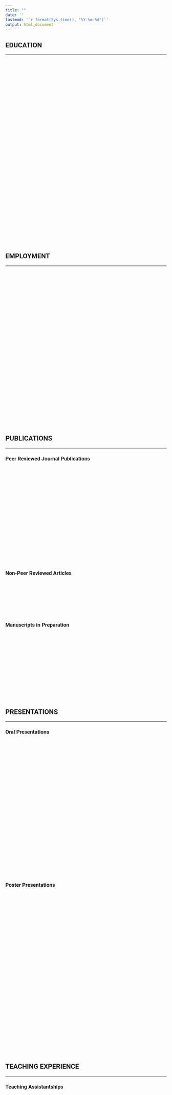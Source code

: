 ```yaml
---
title: ""
date: ''
lastmod: '`r format(Sys.time(), "%Y-%m-%d")`'
output: html_document
---
```


<style>
body {
    font-family: 'Roboto', sans-serif; /* You can use 'Segoe UI', 'Roboto', or other modern fonts if available */
}

table {
    border-collapse: separate;
    border-spacing: 3px 3px;
    width: 100%;
    box-shadow: 0px 0px 15px rgba(0, 0, 0, 0.1);
    opacity: 0; /* Table starts as invisible */
    transform: translateY(-20px); /* Table starts slightly higher up */
    animation: fadeInTable 1s forwards 0.5s; /* Animation to fade in the table */
}

@keyframes fadeInTable {
    to {
        opacity: 1;
        transform: translateY(0);
    }
}

th, td {
    padding: 20px 25px;
    text-align: left;
    vertical-align: top;
    border-radius: 8px;
    transition: background-color 0.3s; /* Smooth transition for hover effects */
}

th:first-child, td:first-child {
    width: 25%;
}

th {
    background-color: #2c3e50;
    color: #ecf0f1;
}

td {
    background: linear-gradient(45deg, #34495e, #2c3e50);
    color: #ecf0f1;
}

td:hover {
    background: linear-gradient(45deg, #2c3e50, #34495e); /* Reversing the gradient for hover effect */
}

tr:hover {
    background-color: transparent;
}
</style>



<style>
    a:hover {
        background-color: #34495e;
    }
</style>





## EDUCATION
________________________________________

<table>
    <tr>
        <td><b>2020 - Present</b></td>
        <td><b>Ph.D. Candidate in Speech and Hearing Sciences </b>
        <br> Concentration: Auditory and Language Neuroscience
        <br> Arizona State University, Tempe, Arizona, USA 
        <br> Thesis: Exploring the Influence of Neural Health on the Efficacy of Electrical Field Shaping Techniques in Cochlear Implant Recipients (in progress) 
        <br> GPA: 4.0 </td>
    </tr>
    <tr>
        <td><b>2017 - 2019</b></td>
        <td><b>MSc. in Speech and Hearing Sciences</b> 
        <br> Marmara University, Istanbul, Turkey
        <br> Thesis: Comparison of Spectral Resolution Test Batteries in Normal Hearing Listeners and Cochlear Implant Users
        <br> GPA: 4.0 - High Honor Student</td>
    </tr>
    <tr>
        <td><b>2012 - 2017</b></td>
        <td><b>BSc. in Audiology</b> 
        <br> Bezmialem Vakif University, Istanbul, Turkey
        <br> Thesis: Comparison of Click, Tonebursts, and Chirp Stimulated C-Vemp and O-Vemp Responses in Healthy People
        <br> GPA: 3.79</td>
    </tr>
</table>

## EMPLOYMENT
________________________________________

<table>
    <tr>
        <td><b>2020 - Present</b></td>
        <td><b>Graduate Teaching Associate</b>
        <br> College of Health Solutions
        <br> Arizona State University, Tempe, Arizona, USA</td>
    </tr>
    <tr>
        <td><b>2020 - Present</b></td>
        <td><b>Graduate Research Associate</b>
        <br> Auditory Implant Lab
        <br> Arizona State University, Tempe, Arizona, USA</td>
    </tr>
    <tr>
        <td><b>2017 - 2019</b></td>
        <td><b>Audiologist</b>
        <br> Auditory Training Department
        <br> Ikem Isık Education and Rehabilitation Center, Istanbul, Turkey</td>
    </tr>
    <tr>
        <td><b>2016-2017</b></td>
        <td><b>Intern</b>
        <br> Audiology Clinic, Department of Neuroscience
        <br> University of Padova, Padua, Italy</td>
    </tr>
</table>

## PUBLICATIONS
________________________________________

### Peer Reviewed Journal Publications
<table>
    <tr>
        <td><b>Arslan, N. O., & Luo, X. (2022).</b> Assessing the relationship between pitch perception and neural health in cochlear implant users. <i>Journal of the Association for Research in Otolaryngology</i>, 23, 875–887.<br><a href="https://doi.org/10.1007/s10162-022-00876-w">https://doi.org/10.1007/s10162-022-00876-w</a></td>
    </tr>
    <tr>
        <td><b>Arslan, N. O., Akbulut, A. A., Köse, B., Karaman-Demirel, A., & Derinsu, U. (2021).</b> Sound quality perception of cochlear implant recipients: low-frequency information and foreign-language effect. <i>International Journal of Audiology</i>, 61:12, 1045-1053.<br><a href="https://doi.org/10.1080/14992027.2021.2005833">https://doi.org/10.1080/14992027.2021.2005833</a></td>
    </tr>
</table>

### Non-Peer Reviewed Articles

<table>    
    <tr>
        <td>
            <b>Arslan, N. O. (2023, January 23).</b> 
            <a href="https://theconversation.com/cochlear-implants-can-bring-the-experience-of-sound-to-those-with-hearing-loss-but-results-may-vary-heres-why-196097#:~:text=However%2C%20the%20effectiveness%20of%20cochlear,their%20peers%20with%20natural%20hearing." target="_blank" style="text-decoration: none; color: inherit;">Cochlear implants can bring the experience of sound to those with hearing loss, but results may vary – here’s why.</a>
            <i>The Conversation</i>.
        </td>
    </tr>
</table>


### Manuscripts in Preparation

<table>    
    <tr>
        <td><b>Arslan, N.O. & Luo, X.</b> Effect of pulse polarity on temporal and place pitch sensitivity of cochlear implant recipients.
        <br> In preparation for Journal of the Acoustic Society of America.
        </td>
    </tr>
    <tr>
        <td><b>Arslan, N.O. & Luo, X.</b> Effect of neural health on the benefits of current focusing in place-pitch sensitivity of cochlear implant recipients.</td>
    </tr>
</table>


##  PRESENTATIONS 
________________________________________

### Oral Presentations

<table>    
    <tr>
        <td><b>Arslan, N.O. & Luo, X. (2022).</b> Neural health measures are correlated with place pitch sensitivity of cochlear implant users. 
        <br>Talk presented at Association for Research in Otolaryngology 45th Annual MidWinter Virtual Meeting.</td>
    </tr>
    <tr>
        <td><b>Arslan, N.O. &  Ciprut, A. (2019).</b> Comparison of spectral resolution test batteries in normal hearing and cochlear implant users.
        <br> Talk presented at Marmara University Audiology Alumni Meeting in Istanbul, Turkey.</td>
    </tr>
    <tr>
        <td><b>Arslan, N.O., Bal, N., Gedik, O., Aydın, Z., &  Demirci, B. (2018).</b> Comparison of click, tonebursts, and chirp stimulated C-Vemp and O-Vemp responses in healthy people. 
        <br> Talk presented at National Audiology Congress in Istanbul, Turkey.</td>
    </tr>    
</table>

### Poster Presentations

<table>
    <tr>
        <td><b>Arslan, N.O., Vecellio, A. & Luo, X. (2024).</b> Hearing History may Influence the Music-Remixing Benefit in Electrical Hearing. 
        <br> Poster presented at The AAS 51st Annual Scientific & Technology Conference.
        </td>
    </tr>
    <tr>
        <td><b>Arslan, N.O. & Luo, X. (2023).</b> The effect of pulse shape on pitch sensitivity of cochlear implant users. 
        <br> Poster presented at Conference on Implantable Auditory Prostheses 2023 (CIAP2023).
        </td>
    </tr>
    <tr>
        <td>
        <b>Arslan, N.O. & Luo, X. (2023).</b> Anodic-centered triphasic pulses may improve pitch perception in cochlear implant users. 
        <br> Poster presented at 2023 Institute for Social Science Research Graduate Student Poster Contest.
        </td>
    </tr>
    <tr>
        <td>
        <b>Arslan, N.O. & Luo, X. (2022).</b> Neural health measures are correlated with place pitch sensitivity of cochlear implant users.
        <br> Poster presented at 2022 Institute for Social Science Research Graduate Student Poster Contest.</td>
    </tr> 
</table>

## TEACHING EXPERIENCE
________________________________________

### Teaching Assistantships

<table>
    <tr>
        <td><b>Spring 2024</b></td>
        <td>SHS 555: Cochlear Implants<br>
        </td>
    </tr>
    <tr>
        <td><b>Fall 2023</b></td>
        <td>SHS 311: Hearing Science<br>
            SHS 375: Speech Science<br>
            SHS 401: Principles of Audiology
        </td>
    </tr>
    <tr>
        <td><b>Spring 2023</b></td>
        <td>SHS 555: Cochlear Implants</td>
    </tr>
    <tr>
        <td><b>Fall 2022</b></td>
        <td>SHS 401: Principles of Audiology<br>
            SHS 310: Anatomical and Physiological Bases of Speech
        </td>
    </tr>
    <tr>
        <td><b>Spring 2022</b></td>
        <td>SHS 205: Exploring Communication Disorders in Children and Adults<br>
            SHS 311: Hearing Science<br>
            SHS 401: Principles of Audiology
        </td>
    </tr>
    <tr>
        <td><b>Fall 2021</b></td>
        <td>SHS 311: Hearing Science<br>
            SHS 375: Speech Science<br>
            SHS 310: Anatomical and Physiological Bases of Speech
        </td>
    </tr>
    <tr>
        <td><b>Spring 2021</b></td>
        <td>SHS 485: Acquired Speech and Language Disorders</td>
    </tr>
    <tr>
        <td><b>Fall 2020</b></td>
        <td>SHS 310: Anatomical and Physiological Bases of Speech<br>
            SHS 401: Principles of Audiology
        </td>
    </tr>
</table>

### Guest Lectures

<table>
    <tr>
        <td><b>Spring 2023</b></td>
        <td>Topic: Speech Coding Strategies<br>
            SHS 555: Cochlear Implants
        </td>
    </tr>
    <tr>
        <td><b>Fall 2022</b></td>
        <td>Topic: Ototoxicity and Pharmacology<br>
            SHS 520: Auditory Pathologies/Disorders and Otoneurologic Applications
        </td>
    </tr>
</table>


## AWARDS, HONORS & GRANTS
________________________________________

<table>
    <tr>
        <td><b>2024-2025</b></td>
        <td>Award</td>
        <td>"Completion Fellowship" issued by Graduate College, Arizona State University</td>
    </tr>
    <tr>
        <td><b>2024</b></td>
        <td>Award & Honor</td>
        <td>"CAPCSD Ph.D. Scholarship" issued by the Council of Academic Programs in Communication Sciences and Disorders</td>
    </tr>    
    <tr>
        <td><b>2024</b></td>
        <td>Award</td>
        <td>"College of Health Solutions Graduate Student Support" issued by College of Health Solutions, Arizona State University</td>
    </tr>
    <tr>
        <td><b>2023</b></td>
        <td>Award</td>
        <td>"CIAP2023 Student Aid Award" issued by Conference on Implantable Auditory Prostheses Committee</td>
    </tr>
    <tr>
        <td><b>2023</b></td>
        <td>Award</td>
        <td>"Graduate College Travel Award Q1" issued by Graduate College, Arizona State University</td>
    </tr>
    <tr>
        <td><b>2023</b></td>
        <td>Award</td>
        <td>"College of Health Solutions Graduate Student Support" issued by College of Health Solutions, Arizona State University </td>
    </tr>
    <tr>
        <td><b>2023</b></td>
        <td>Award</td>
        <td>"Travel Grant" Issued by Graduate and Professional Student Association, Arizona State University</td>
    </tr>
    <tr>
        <td><b>2022</b></td>
        <td>Award & Honor</td>
        <td>"The New Century Scholars Doctoral Scholarship" issued by The American Speech-Language-Hearing Foundation</td>
    </tr>
    <tr>
        <td><b>2022</b></td>
        <td>Award & Honor</td>
        <td>"The Outstanding Speech and Hearing Ph.D. Student in Research Award and Scholarship" issued by College of Health Solutions, Arizona State University</td>
    </tr>
    <tr>
        <td><b>2022</b></td>
        <td>Award & Honor</td>
        <td>"Honorable Mention in the Completed Category, Graduate Student Poster Competition" issued by The Institute for Social Science Research, Arizona State University</td>
    </tr>
    <tr>
        <td><b>2022</b></td>
        <td>Award</td>
        <td>"ARO MidWinter Meeting Travel Award" issued by Association for Research in Otolaryngology</td>
    </tr>
    <tr>
        <td><b>2017-2019</b></td>
        <td>Grant</td>
        <td>Derinsu, U., Köse, B., Akbulut, A., Karaman, A., & Arslan, N.O. Assessment of Sound Quality Perception in Native-Turkish Speaking Adult Cochlear Implant Users Using TR-MUSHRA. Marmara University Department of Audiology</td>
    </tr>
    <tr>
        <td><b>2016</b></td>
        <td>Award</td>
        <td>"Erasmus+ Traineeships Student Funding" issued by European Commission</td>
    </tr>
    <tr>
        <td><b>2015-2017</b></td>
        <td>Award & Honor</td>
        <td>"Academic Achievement Scholarship" issued by Bezmialem Vakif University</td>
    </tr>
</table>


## TECHNICAL SKILLS
________________________________________

<table>
    <tr>
        <td><b>Programming & Web Development:</b></td>
        <td>Languages: PHP, Python, Java<br>
            Web Technologies: HTML, CSS</td>
    </tr>
    <tr>
        <td><b>Data Analysis:</b></td>
        <td>Languages: R, Python<br>
            Tools: SPSS</td>
    </tr>
    <tr>
        <td><b>Signal Processing and Analysis:</b></td>
        <td>Languages: MATLAB, Python<br>
            Tools: Bionic Ear Data Collection System, Praat, Audacity, Adobe Audition</td>
    </tr>
</table>



